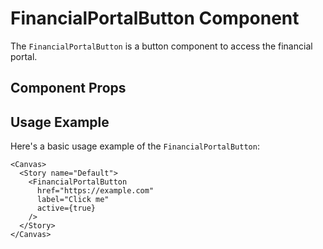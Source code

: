 

<Meta of={FinancialPortalButton} />

# FinancialPortalButton Component

The `FinancialPortalButton` is a button component to access the financial portal.

## Component Props

<Canvas of={FinancialPortalButton.Default} />

<Controls />

## Usage Example

Here's a basic usage example of the `FinancialPortalButton`:

```tsx
<Canvas>
  <Story name="Default">
    <FinancialPortalButton
      href="https://example.com"
      label="Click me"
      active={true}
    />
  </Story>
</Canvas>
```
